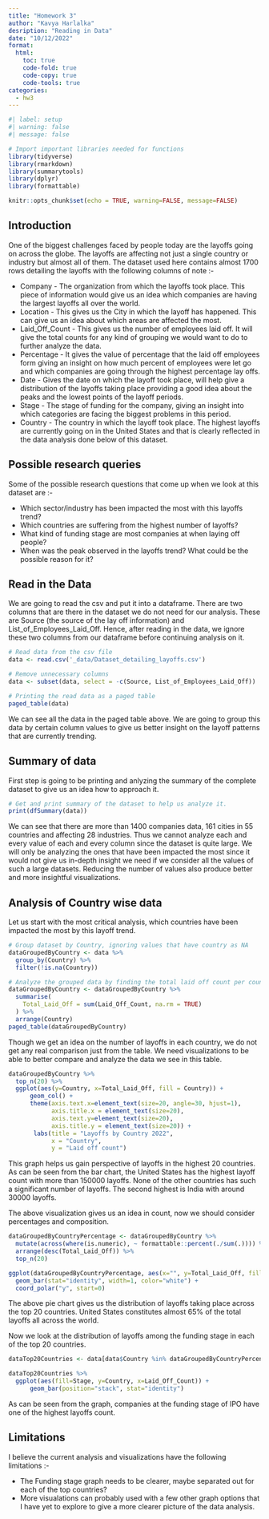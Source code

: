 ```yaml
---
title: "Homework 3"
author: "Kavya Harlalka"
desription: "Reading in Data"
date: "10/12/2022"
format:
  html:
    toc: true
    code-fold: true
    code-copy: true
    code-tools: true
categories:
  - hw3
---
```


```r
#| label: setup
#| warning: false
#| message: false

# Import important libraries needed for functions
library(tidyverse)
library(rmarkdown)
library(summarytools)
library(dplyr)
library(formattable)

knitr::opts_chunk$set(echo = TRUE, warning=FALSE, message=FALSE)
```

## Introduction

One of the biggest challenges faced by people today are the layoffs going on across the globe. The layoffs are affecting not just a single country or industry but almost all of them. The dataset used here contains almost 1700 rows detailing the layoffs with the following columns of note :-

* Company - The organization from which the layoffs took place. This piece of information would give us an idea which companies are having the largest layoffs all over the world.
* Location - This gives us the City in which the layoff has happened. This can give us an idea about which areas are affected the most.
* Laid_Off_Count - This gives us the number of employees laid off. It will give the total counts for any kind of grouping we would want to do to further analyze the data.
* Percentage - It gives the value of percentage that the laid off employees form giving an insight on how much percent of employees were let go and which companies are going through the highest percentage lay offs.
* Date - Gives the date on which the layoff took place, will help give a distribution of the layoffs taking place providing a good idea about the peaks and the lowest points of the layoff periods.
* Stage - The stage of funding for the company, giving an insight into which categories are facing the biggest problems in this period.
* Country - The country in which the layoff took place. The highest layoffs are currently going on in the United States and that is clearly reflected in the data analysis done below of this dataset.


## Possible research queries
Some of the possible research questions that come up when we look at this dataset are :-

* Which sector/industry has been impacted the most with this layoffs trend?
* Which countries are suffering from the highest number of layoffs?
* What kind of funding stage are most companies at when laying off people?
* When was the peak observed in the layoffs trend? What could be the possible reason for it?


## Read in the Data

We are going to read the csv and put it into a dataframe. There are two columns that are there in the dataset we do not need for our analysis. These are Source (the source of the lay off information) and List_of_Employees_Laid_Off. Hence, after reading in the data, we ignore these two columns from our dataframe before continuing analysis on it.

```r
# Read data from the csv file
data <- read.csv('_data/Dataset_detailing_layoffs.csv')

# Remove unnecessary columns
data <- subset(data, select = -c(Source, List_of_Employees_Laid_Off))

# Printing the read data as a paged table
paged_table(data)
```

We can see all the data in the paged table above. We are going to group this data by certain column values to give us better insight on the layoff patterns that are currently trending.

## Summary of data

First step is going to be printing and anlyzing the summary of the complete dataset to give us an idea how to approach it.

```r
# Get and print summary of the dataset to help us analyze it.
print(dfSummary(data))
```

We can see that there are more than 1400 companies data, 161 cities in 55 countries and affecting 28 industries. Thus we cannot analyze each and every value of each and every column since the dataset is quite large. We will only be analyzing the ones that have been impacted the most since it would not give us in-depth insight we need if we consider all the values of such a large datasets. Reducing the number of values also produce better and more insightful visualizations.

## Analysis of Country wise data

Let us start with the most critical analysis, which countries have been impacted the most by this layoff trend.

```r
# Group dataset by Country, ignoring values that have country as NA
dataGroupedByCountry <- data %>%
  group_by(Country) %>% 
  filter(!is.na(Country))

# Analyze the grouped data by finding the total laid off count per country
dataGroupedByCountry <- dataGroupedByCountry %>%
  summarise(
    Total_Laid_Off = sum(Laid_Off_Count, na.rm = TRUE)
  ) %>%
  arrange(Country)
paged_table(dataGroupedByCountry)

```

Though we get an idea on the number of layoffs in each country, we do not get any real comparison just from the table. We need visualizations to be able to better compare and analyze the data we see in this table.

```r
dataGroupedByCountry %>%
  top_n(20) %>%
  ggplot(aes(y=Country, x=Total_Laid_Off, fill = Country)) +
      geom_col() +
      theme(axis.text.x=element_text(size=20, angle=30, hjust=1),
            axis.title.x = element_text(size=20),
            axis.text.y=element_text(size=20),
            axis.title.y = element_text(size=20)) +
       labs(title = "Layoffs by Country 2022",
            x = "Country", 
            y = "Laid off count")


```

This graph helps us gain perspective of layoffs in the highest 20 countries. As can be seen from the bar chart, the United States has the highest layoff count with more than 150000 layoffs. None of the other countries has such a significant number of layoffs. The second highest is India with around 30000 layoffs.

The above visualization gives us an idea in count, now we should consider percentages and composition.

```r
dataGroupedByCountryPercentage <- dataGroupedByCountry %>%
  mutate(across(where(is.numeric), ~ formattable::percent(./sum(.)))) %>%
  arrange(desc(Total_Laid_Off)) %>%
  top_n(20)

ggplot(dataGroupedByCountryPercentage, aes(x="", y=Total_Laid_Off, fill=Country)) +
  geom_bar(stat="identity", width=1, color="white") +
  coord_polar("y", start=0)
```

The above pie chart gives us the distribution of layoffs taking place across the top 20 countries. United States constitutes almost 65% of the total layoffs all across the world.

Now we look at the distribution of layoffs among the funding stage in each of the top 20 countries.

```r
dataTop20Countries <- data[data$Country %in% dataGroupedByCountryPercentage$Country,]

dataTop20Countries %>%
  ggplot(aes(fill=Stage, y=Country, x=Laid_Off_Count)) + 
      geom_bar(position="stack", stat="identity")

```

As can be seen from the graph, companies at the funding stage of IPO have one of the highest layoffs count.

## Limitations
I believe the current analysis and visualizations have the following limitations :-

* The Funding stage graph needs to be clearer, maybe separated out for each of the top countries?
* More visualations can probably used with a few other graph options that I have yet to explore to give a more clearer picture of the data analysis.